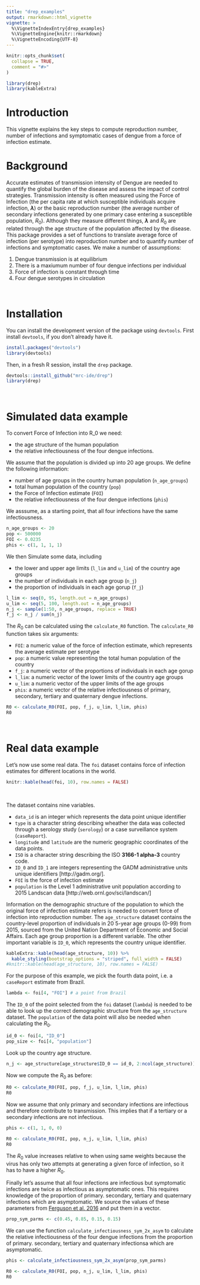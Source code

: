 ```yaml
---
title: "drep_examples"
output: rmarkdown::html_vignette
vignette: >
  %\VignetteIndexEntry{drep_examples}
  %\VignetteEngine{knitr::rmarkdown}
  %\VignetteEncoding{UTF-8}
---
```


```r
knitr::opts_chunk$set(
  collapse = TRUE,
  comment = "#>"
)
```

```r
library(drep)
library(kableExtra)
```

# Introduction

This vignette explains the key steps to compute reproduction number, number of infections and symptomatic cases of dengue from a force of infection estimate.  

# Background 

Accurate estimates of transmission intensity of Dengue are needed to quantify the global burden of the disease and assess the impact of control strategies. Transmission intensity is often measured using the Force of Infection (the per capita rate at which susceptible individuals acquire infection, **$\lambda$**) or the basic reproduction number (the average number of secondary infections generated by one primary case entering a susceptible population, $R_0$). Although they measure different things, **$\lambda$** and $R_0$ are related through the age structure of the population affected by the disease. This package provides a set of functions to translate average force of infection (per serotype) into reproduction number and to quantify number of infections and symptomatic cases. We make a number of assumptions: 

1. Dengue transmission is at equilibrium 
2. There is a maxiumum number of four dengue infections per individual
3. Force of infection is constant through time
4. Four dengue serotypes in circulation 

<br>

# Installation

You can install the development version of the package using `devtools`. First install `devtools`, if you don't already have it.

```r
install.packages("devtools")
library(devtools)
```

Then, in a fresh R session, install the `drep` package.

```r
devtools::install_github("mrc-ide/drep")
library(drep)
```

<br>

# Simulated data example

To convert Force of Infection into R_0 we need:

* the age structure of the human population 
* the relative infectiousness of the four dengue infections. 

We assume that the population is divided up into 20 age groups. We define the following information:

* number of age groups in the country human population (`n_age_groups`)
* total human population of the country (`pop`)
* the Force of Infection estimate (`FOI`)
* the relative infectiousness of the four dengue infections (`phis`) 

We asssume, as a starting point, that all four infections have the same infectiousness. 

```r
n_age_groups <- 20
pop <- 500000
FOI <- 0.0235
phis <- c(1, 1, 1, 1)
```

We then Simulate some data, including

* the lower and upper age limits (`l_lim` and `u_lim`) of the country age groups 
* the number of individuals in each age group (`n_j`) 
* the proportion of individuals in each age gorup (`f_j`)

```r
l_lim <- seq(0, 95, length.out = n_age_groups)
u_lim <- seq(5, 100, length.out = n_age_groups)
n_j <- sample(1:50, n_age_groups, replace = TRUE)
f_j <- n_j / sum(n_j)
```

The $R_0$ can be calculated using the `calculate_R0` function. The `calculate_R0` function takes six arguments:

* `FOI`: a numeric value of the force of infection estimate, which represents the average estimate per serotype
* `pop`: a numeric value representing the total human population of the country
* `f_j`: a numeric vector of the proportions of individuals in each age gorup
* `l_lim`: a numeric vector of the lower limits of the country age groups
* `u_lim`: a numeric vector of the upper limits of the age groups
* `phis`: a numeric vector of the relative infectiousness of primary, secondary, tertiary and quaternary dengue infections. 

```r
R0 <- calculate_R0(FOI, pop, f_j, u_lim, l_lim, phis)
R0
```

<br>

# Real data example

Let's now use some real data. The `foi` dataset contains force of infection estimates for different locations in the world.

```r
knitr::kable(head(foi, 10), row.names = FALSE)
```

<br>

The dataset contains nine variables.

* `data_id` is an integer which represents the data point unique identifier 
* `type` is a character string describing wheather the data was collected through a serology study (`serology`) or a case surveillance system (`caseReport`).
* `longitude` and `latitude` are the numeric geographic coordinates of the data points.
* `ISO` is a character string describing the ISO **3166-1 alpha-3** country code.
* `ID_0` and `ID_1` are integers representing the GADM administrative units unique identifiers [http://gadm.org/]. 
* `FOI` is the force of infection estimate
* `population` is the Level 1 administrative unit population according to 2015 Landscan data [http://web.ornl.gov/sci/landscan/]

Information on the demographic structure of the population to which the original force of infection estimate refers is needed to convert force of infection into reproduction number. The `age_structure` dataset contains the country-level proportion of individuals in 20 5-year age groups (0-99) from 2015, sourced from the United Nation Department of Economic and Social Affairs. Each age group proportion is a different variable. The other important variable is `ID_0`, which represents the country unique identifier. 

```r
kableExtra::kable(head(age_structure, 10)) %>%
  kable_styling(bootstrap_options = "striped", full_width = FALSE)
#knitr::kable(head(age_structure, 10), row.names = FALSE)
```

For the purpose of this example, we pick the fourth data point, i.e. a `caseReport` estimate from Brazil.

```r
lambda <- foi[4, "FOI"] # a point from Brazil
```

The `ID_0` of the point selected from the `foi` dataset (`lambda`) is needed to be able to look up the correct demographic structure from the `age_structure` dataset. The `population` of the data point will also be needed when calculating the $R_0$. 

```r
id_0 <- foi[4, "ID_0"]
pop_size <- foi[4, "population"]
```

Look up the country age structure. 

```r
n_j <- age_structure[age_structure$ID_0 == id_0, 2:ncol(age_structure)]
```

Now we compute the $R_0$ as before:

```r
R0 <- calculate_R0(FOI, pop, f_j, u_lim, l_lim, phis)
R0
```

Now we assume that only primary and secondary infections are infectious and therefore contribute to transmission. This implies that if a tertiary or a secondary infections are not infectious.

```r
phis <- c(1, 1, 0, 0)

R0 <- calculate_R0(FOI, pop, n_j, u_lim, l_lim, phis)
R0
```

The $R_0$ value increases relative to when using same weights because the virus has only two attempts at generating a given force of infection, so it has to have a higher $R_0$.

Finally let's assume that all four infections are infectious but symptomatic infections are twice as infectious as asymptomatic ones. This requires knowledge of the proportion of primary. secondary, tertiary and quaternary infections which are asymptomatic. We source the values of these parameters from [Ferguson et al. 2016](https://science.sciencemag.org/content/353/6303/1033) and put them in a vector.

```r
prop_sym_parms <- c(0.45, 0.85, 0.15, 0.15)
```

We can use the function `calculate_infectiousness_sym_2x_asym` to calculate the relative infectiousness of the four dengue infections from the proportion of primary. secondary, tertiary and quaternary infectionsa which are asymptomatic.

```r
phis <- calculate_infectiousness_sym_2x_asym(prop_sym_parms)

R0 <- calculate_R0(FOI, pop, n_j, u_lim, l_lim, phis)
R0
```
